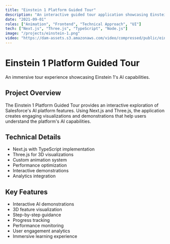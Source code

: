 ```yaml
---
title: "Einstein 1 Platform Guided Tour"
description: "An interactive guided tour application showcasing Einstein 1 Platform's AI capabilities through immersive demonstrations."
date: "2021-09-01"
roles: ["Animation", "Frontend", "Technical Approach", "UI"]
tech: ["Next.js", "Three.js", "TypeScript", "Node.js"]
image: "/projects/einstein-1.png"
video: "https://dam-assets.s3.amazonaws.com/video/compressed/public/einstein-1.mp4"
---
```


# Einstein 1 Platform Guided Tour

An immersive tour experience showcasing Einstein 1's AI capabilities.

## Project Overview

The Einstein 1 Platform Guided Tour provides an interactive exploration of Salesforce's AI platform features. Using Next.js and Three.js, the application creates engaging visualizations and demonstrations that help users understand the platform's AI capabilities.

## Technical Details

- Next.js with TypeScript implementation
- Three.js for 3D visualizations
- Custom animation system
- Performance optimization
- Interactive demonstrations
- Analytics integration

## Key Features

- Interactive AI demonstrations
- 3D feature visualization
- Step-by-step guidance
- Progress tracking
- Performance monitoring
- User engagement analytics
- Immersive learning experience

